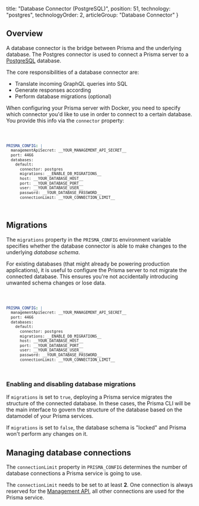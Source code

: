 
  title: "Database Connector (PostgreSQL)",
  position: 51,
  technology: "postgres",
  technologyOrder: 2,
  articleGroup: "Database Connector"
}

## Overview

A database connector is the bridge between Prisma and the underlying database. The Postgres connector is used to connect a Prisma server to a [PostgreSQL](https://www.postgresql.org/) database. 

The core responsibilities of a database connector are:

- Translate incoming GraphQL queries into SQL
- Generate responses according 
- Perform database migrations (optional)

When configuring your Prisma server with Docker, you need to specify which connector you'd like to use in order to connect to a certain database. You provide this info via the `connector` property:

<Code lines="6">

```yml
PRISMA_CONFIG: |
  managementApiSecret: __YOUR_MANAGEMENT_API_SECRET__
  port: 4466
  databases:
    default:
      connector: postgres
      migrations: __ENABLE_DB_MIGRATIONS__
      host: __YOUR_DATABASE_HOST__
      port: __YOUR_DATABASE_PORT__
      user: __YOUR_DATABASE_USER__
      password: __YOUR_DATABASE_PASSWORD__
      connectionLimit: __YOUR_CONNECTION_LIMIT__
```

</Code>

## Migrations

The `migrations` property in the `PRISMA_CONFIG` environment variable specifies whether the database connector is able to make changes to the underlying _database schema_.

For existing databases (that might already be powering production applications), it is useful to configure the Prisma server to not migrate the connected database. This ensures you're not accidentally introducing unwanted schema changes or lose data.

<Code lines="7">

```yml
PRISMA_CONFIG: |
  managementApiSecret: __YOUR_MANAGEMENT_API_SECRET__
  port: 4466
  databases:
    default:
      connector: postgres
      migrations: __ENABLE_DB_MIGRATIONS__
      host: __YOUR_DATABASE_HOST__
      port: __YOUR_DATABASE_PORT__
      user: __YOUR_DATABASE_USER__
      password: __YOUR_DATABASE_PASSWORD__
      connectionLimit: __YOUR_CONNECTION_LIMIT__
```

</Code>


### Enabling and disabling database migrations

If `migrations` is set to `true`, deploying a Prisma service migrates the structure of the connected database. In these cases, the Prisma CLI will be the main interface to govern the structure of the database based on the datamodel of your Prisma services.

If `migrations` is set to `false`, the database schema is "locked" and Prisma won't perform any changes on it.

## Managing database connections

The `connectionLimit` property in `PRISMA_CONFIG` determines the number of database connections a Prisma service is going to use.

<Warning>

The `connectionLimit` needs to be set to at least **2**. One connection is always reserved for the [Management API](foe1), all other connections are used for the Prisma service.

</Warning>